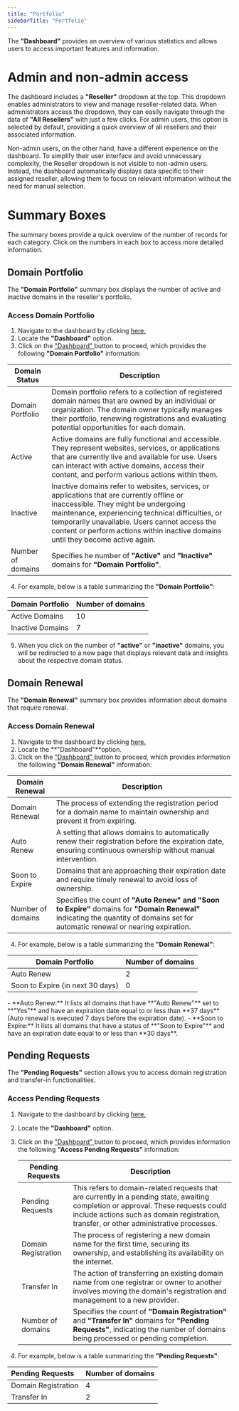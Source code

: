 ```yaml
---
title: "Portfolio"
sidebarTitle: "Portfolio"
---
```


The **"Dashboard"** provides an overview of various statistics and allows users to access important features and information. 

# Admin and non-admin access

The dashboard includes a **"Reseller"** dropdown at the top. This dropdown enables administrators to view and manage reseller-related data. When administrators access the dropdown, they can easily navigate through the data of **"All Resellers"** with just a few clicks. For admin users, this option is selected by default, providing a quick overview of all resellers and their associated information.

Non-admin users, on the other hand, have a different experience on the dashboard. To simplify their user interface and avoid unnecessary complexity, the Reseller dropdown is not visible to non-admin users. Instead, the dashboard automatically displays data specific to their assigned reseller, allowing them to focus on relevant information without the need for manual selection.

# Summary Boxes

The summary boxes provide a quick overview of the number of records for each category. Click on the numbers in each box to access more detailed information.

## Domain Portfolio

The **"Domain Portfolio"** summary box displays the number of active and inactive domains in the reseller's portfolio.

### Access Domain Portfolio

1. Navigate to the dashboard by clicking [here.]((https://superreseller-qa.nominus.host/).)
2. Locate the **"Dashboard"** option.
3. Click on the ["Dashboard" ](https://superreseller-qa.nominus.host/)button to proceed, which provides the following **"Domain Portfolio"** information:

| Domain Status     | Description                                                                                                                                                                                                                                                                                                                 |
| ----------------- | --------------------------------------------------------------------------------------------------------------------------------------------------------------------------------------------------------------------------------------------------------------------------------------------------------------------------- |
| Domain Portfolio  | Domain portfolio refers to a collection of registered domain names that are owned by an individual or organization. The domain owner typically manages their portfolio, renewing registrations and evaluating potential opportunities for each domain.                                                                      |
| Active            | Active domains are fully functional and accessible. They represent websites, services, or applications that are currently live and available for use. Users can interact with active domains, access their content, and perform various actions within them.                                                                |
| Inactive          | Inactive domains refer to websites, services, or applications that are currently offline or inaccessible. They might be undergoing maintenance, experiencing technical difficulties, or temporarily unavailable. Users cannot access the content or perform actions within inactive domains until they become active again. |
| Number of domains | Specifies he number of **"Active"** and **"Inactive"** domains for **"Domain Portfolio"**.                                                                                                                                                                                                                                  |

4. For example, below is a table summarizing the **"Domain Portfolio"**:

| Domain Portfolio | Number of domains |
| ---------------- | ----------------- |
| Active Domains   | 10                |
| Inactive Domains | 7                 |

5. When you click on the number of **"active"** or **"inactive"** domains, you will be redirected to a new page that displays relevant data and insights about the respective domain status.

## Domain Renewal

The **"Domain Renewal"** summary box provides information about domains that require renewal.

### Access Domain Renewal

1. Navigate to the dashboard by clicking [here.]((https://superreseller-qa.nominus.host/).)
2. Locate the **"Dashboard"**option.
3. Click on the ["Dashboard" ](https://superreseller-qa.nominus.host/)button to proceed, which provides information the following **"Domain Renewal"** information:

| Domain Renewal    | Description                                                                                                                                                                           |
| ----------------- | ------------------------------------------------------------------------------------------------------------------------------------------------------------------------------------- |
| Domain Renewal    | The process of extending the registration period for a domain name to maintain ownership and prevent it from expiring.                                                                |
| Auto Renew        | A setting that allows domains to automatically renew their registration before the expiration date, ensuring continuous ownership without manual intervention.                        |
| Soon to Expire    | Domains that are approaching their expiration date and require timely renewal to avoid loss of ownership.                                                                             |
| Number of domains | Specifies the count of **"Auto Renew" **and** "Soon to Expire"** domains for **"Domain Renewal"** indicating the quantity of domains set for automatic renewal or nearing expiration. |

4. For example, below is a table summarizing the **"Domain Renewal"**:

| Domain Portfolio    | Number of domains |
|---------------------|------------------|
| Auto Renew          | 2                |
| Soon to Expire (in next 30 days) | 0                |

<Note>
- **Auto Renew:** It lists all domains that have **"Auto Renew"** set to **"Yes"** and have an expiration date equal to or less than **37 days**(Auto renewal is executed 7 days before the expiration date).
- **Soon to Expire:** It lists all domains that have a status of **"Soon to Expire"** and have an expiration date equal to or less than **30 days**.
</Note>

## Pending Requests

The **"Pending Requests"** section allows you to access domain registration and transfer-in functionalities.

### Access Pending Requests

1. Navigate to the dashboard by clicking [here.]((https://superreseller-qa.nominus.host/).)

2. Locate the **"Dashboard"** option.

3. Click on the ["Dashboard" ](https://superreseller-qa.nominus.host/)button to proceed, which provides information the following **"Access Pending Requests"** information:

   | Pending Requests    | Description                                                                                                                                                                                                                   |
   | ------------------- | ----------------------------------------------------------------------------------------------------------------------------------------------------------------------------------------------------------------------------- |
   | Pending Requests    | This refers to domain-related requests that are currently in a pending state, awaiting completion or approval. These requests could include actions such as domain registration, transfer, or other administrative processes. |
   | Domain Registration | The process of registering a new domain name for the first time, securing its ownership, and establishing its availability on the internet.                                                                                   |
   | Transfer In         | The action of transferring an existing domain name from one registrar or owner to another involves moving the domain's registration and management to a new provider.                                                         |
   | Number of domains   | Specifies the count of **"Domain Registration"** and **"Transfer In"** domains for **"Pending Requests"**, indicating the number of domains being processed or pending completion.                                            |

4. For example, below is a table summarizing the **"Pending Requests"**:

| Pending Requests    | Number of domains |
| :------------------ | :---------------- |
| Domain Registration | 4                 |
| Transfer In         | 2                 |